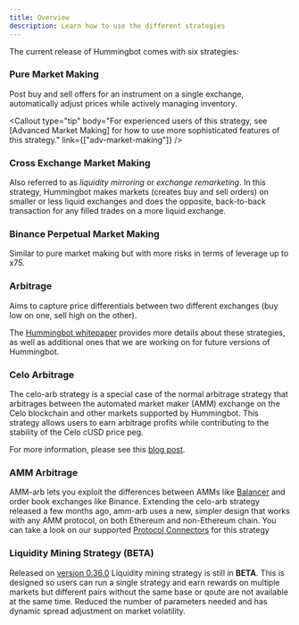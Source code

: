```yaml
---
title: Overview
description: Learn how to use the different strategies
---
```



The current release of Hummingbot comes with six strategies:

### Pure Market Making

Post buy and sell offers for an instrument on a single exchange, automatically adjust prices while actively managing inventory.

<Callout
    type="tip"
    body="For experienced users of this strategy, see [Advanced Market Making] for how to use more sophisticated features of this strategy."
    link={["adv-market-making"]}
/>

### Cross Exchange Market Making

Also referred to as _liquidity mirroring_ or _exchange remarketing_. In this strategy, Hummingbot makes markets (creates buy and sell orders) on smaller or less liquid exchanges and does the opposite, back-to-back transaction for any filled trades on a more liquid exchange.

### Binance Perpetual Market Making

Similar to pure market making but with more risks in terms of leverage up to x75.

### Arbitrage

Aims to capture price differentials between two different exchanges (buy low on one, sell high on the other).

The [Hummingbot whitepaper](https://www.hummingbot.io/hummingbot.pdf) provides more details about these strategies, as well as additional ones that we are working on for future versions of Hummingbot.

### Celo Arbitrage

The celo-arb strategy is a special case of the normal arbitrage strategy that arbitrages between the automated market maker (AMM) exchange on the Celo blockchain and other markets supported by Hummingbot. This strategy allows users to earn arbitrage profits while contributing to the stability of the Celo cUSD price peg.

For more information, please see this [blog post](https://hummingbot.io/blog/2020-06-celo-arbitrage/).

### AMM Arbitrage 

AMM-arb lets you exploit the differences between AMMs like [Balancer](/protocol-connectors/balancer/) and order book exchanges like Binance. Extending the celo-arb strategy released a few months ago, amm-arb uses a new, simpler design that works with any AMM protocol, on both Ethereum and non-Ethereum chain. You can take a look on our supported [Protocol Connectors](/protocol-connectors/overview/) for this strategy

### Liquidity Mining Strategy (BETA)

Released on [version 0.36.0](/release-notes/0.36.0/)
Liquidity mining strategy is still in **BETA**. This is designed so users can run a single strategy and earn rewards on multiple markets but different pairs without the same base or qoute are not available at the same time. Reduced the number of parameters needed and has dynamic spread adjustment on market volatility. 

<Callout
    type="tip"
    body="Liquidity mining strategy will have more features on future releases"
/>